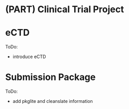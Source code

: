 # (PART) Clinical Trial Project {-}

# eCTD

ToDo:

- introduce eCTD

# Submission Package

ToDo:

- add pkglite and cleanslate information

